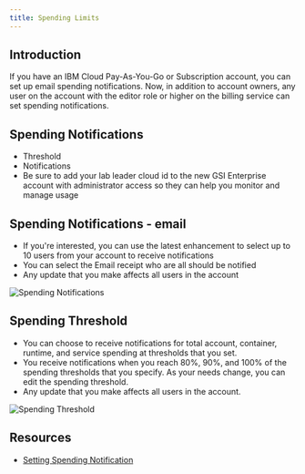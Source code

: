 ```yaml
---
title: Spending Limits
---
```



<PageDescription>


</PageDescription>

## Introduction
If you have an IBM Cloud Pay-As-You-Go or Subscription account, you can set up email spending notifications. Now, in addition to account owners, any user on the account with the editor role or higher on the billing service can set spending notifications.


## Spending Notifications

 - Threshold
 - Notifications
 - Be sure to add your lab leader cloud id to the new GSI Enterprise account with administrator access so they can help you monitor and manage usage

## Spending Notifications - email

 - If you're interested, you can use the latest enhancement to select up to 10 users from your account to receive notifications
 - You can select the Email receipt who are all should be notified
 - Any update that you make affects all users in the account

![Spending Notifications](images/Notifications.png)

## Spending Threshold

 - You can choose to receive notifications for total account, container, runtime, and service spending at thresholds that you set. 
 - You receive notifications when you reach 80%, 90%, and 100% of the spending thresholds that you specify. As your needs change, you can edit the spending threshold. 
 - Any update that you make affects all users in the account.

![Spending Threshold](images/Threshold.png)

## Resources
 - [Setting Spending Notification](https://cloud.ibm.com/docs/billing-usage?topic=billing-usage-spending)